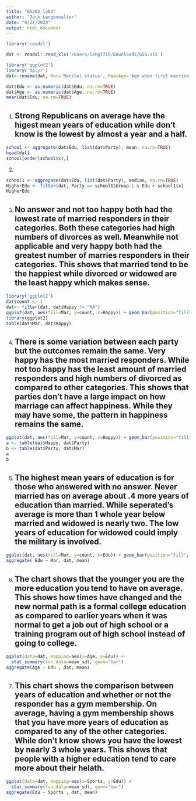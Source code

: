 ```yaml
---
title: "DS202_lab3"
author: "Jack Langenwalter"
date: "9/27/2020"
output: html_document
---
```

```r
library('readxl')
```

```r
dat <- readxl::read_xls('/Users/lang7715/Downloads/GSS.xls')
```

```r
library('ggplot2')
library('dplyr')
dat<-rename(dat, Mar='Marital status', MaarAge='Age when first married', Age='Age of respondent', Edu='Highest year of school completed', Sex='Respondents sex', Party='Political party affiliation', Happy= 'General happiness', Sports= 'Membership in sports club')
```

```r
dat$Edu <- as.numeric(dat$Edu, na.rm=TRUE)
dat$Age <- as.numeric(dat$Age, na.rm=TRUE)
mean(dat$Edu, na.rm=TRUE)
```
1. ## Strong Republicans on average have the higest mean years of education while don't know is the lowest by almost a year and a half.
```r
school <- aggregate(dat$Edu, list(dat$Party), mean, na.rm=TRUE)
head(dat)
school[order(school$x),]
```
2. 
```r
school1 <- aggregate(dat$Edu, list(dat$Party), median, na.rm=TRUE)
HigherEdu <- filter(dat, Party == school1$Group.1 & Edu > school1$x)
HigherEdu
```
3. ## No answer and not too happy both had the lowest rate of married responders in their categories. Both these categories had high numbers of divorces as well. Meanwhile not applicable and very happy both had the greatest number of marries responders in their categories. This shows that married tend to be the happiest while divorced or widowed are the least happy which makes sense.
```r
library('ggplot2')
dat$count <- 1
dat<- filter(dat, dat$Happy != "NA")
ggplot(dat, aes(fill=Mar, y=count, x=Happy)) + geom_bar(position="fill", stat="identity")
library(ggplot2)
table(dat$Mar, dat$Happy)
```
4. ## There is some variation between each party but the outcomes remain the same. Very happy has the most married responders. While not too happy has the least amount of married responders and high numbers of divorced as compared to other categories. This shows that parties don't have a large impact on how marriage can affect happiness. While they may have some, the pattern in happiness remains the same.
```r
ggplot(dat, aes(fill=Mar, y=count, x=Happy)) + geom_bar(position="fill", stat="identity") + facet_wrap(~Party)
a <- table(dat$Happy, dat$Party)
b <- table(dat$Party, dat$Mar)
a
b
```
5. ## The highest mean years of education is for those who answered with no answer. Never married has on average about .4 more years of education than married. While seperated's average is more than 1 whole year below married and widowed is nearly two. The low years of education for widowed could imply the military is involved.
```r
ggplot(dat, aes(fill=Mar, y=count, x=Edu)) + geom_bar(position="fill", stat="identity")
aggregate( Edu ~ Mar, dat, mean)
```
6. ## The chart shows that the younger you are the more education you tend to have on average. This shows how times have changed and the new normal path is a formal college education as compared to earlier years when it was normal to get a job out of high school or a training program out of high school instead of going to college. 
```r
ggplot(data=dat, mapping=aes(x=Age, y=Edu)) + 
  stat_summary(fun.data=mean_sdl, geom="bar")
aggregate(Age ~ Edu , dat, mean)
```
7. ## This chart shows the comparison between years of education and whether or not the responder has a gym membership. On average, having a gym membership shows that you have more years of education as compared to any of the other categories. While don't know shows you have the lowest by nearly 3 whole years. This shows that people with a higher education tend to care more about their helath.
```r
ggplot(data=dat, mapping=aes(x=Sports, y=Edu)) + 
  stat_summary(fun.data=mean_sdl, geom="bar")
aggregate(Edu ~ Sports , dat, mean)

```

